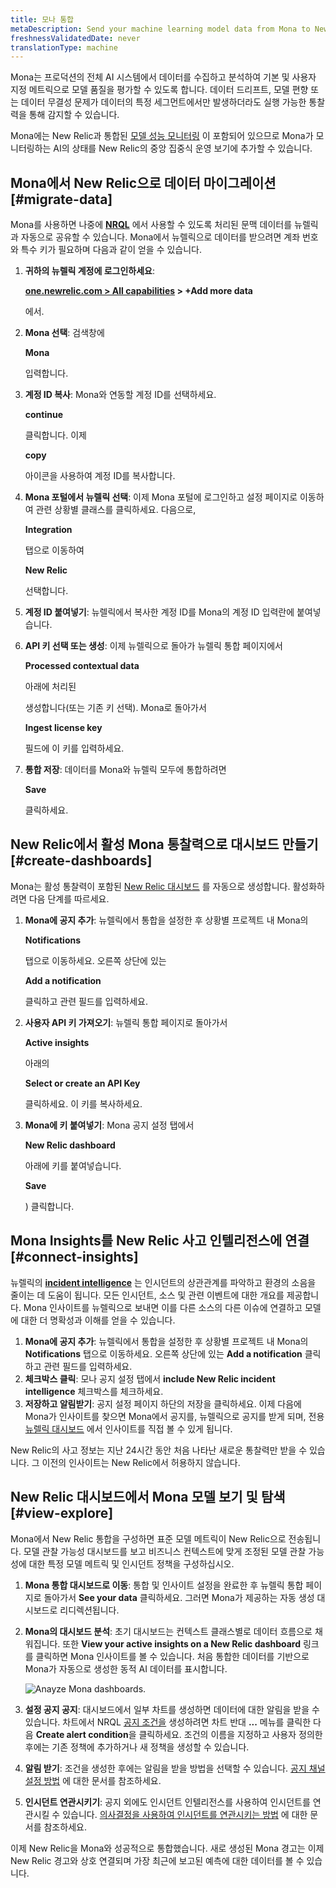 ```yaml
---
title: 모나 통합
metaDescription: Send your machine learning model data from Mona to New Relic to understand your model's performance.
freshnessValidatedDate: never
translationType: machine
---
```



Mona는 프로덕션의 전체 AI 시스템에서 데이터를 수집하고 분석하여 기본 및 사용자 지정 메트릭으로 모델 품질을 평가할 수 있도록 합니다. 데이터 드리프트, 모델 편향 또는 데이터 무결성 문제가 데이터의 특정 세그먼트에서만 발생하더라도 실행 가능한 통찰력을 통해 감지할 수 있습니다.

Mona에는 New Relic과 통합된 [모델 성능 모니터링](/docs/alerts-applied-intelligence/mlops/get-started/intro-mlops/) 이 포함되어 있으므로 Mona가 모니터링하는 AI의 상태를 New Relic의 중앙 집중식 운영 보기에 추가할 수 있습니다.

## Mona에서 New Relic으로 데이터 마이그레이션 [#migrate-data]

Mona를 사용하면 나중에 <DNT>**[NRQL](/docs/query-your-data/nrql-new-relic-query-language/get-started/nrql-syntax-clauses-functions/)**</DNT> 에서 사용할 수 있도록 처리된 문맥 데이터를 뉴렐릭과 자동으로 공유할 수 있습니다. Mona에서 뉴렐릭으로 데이터를 받으려면 계좌 번호와 특수 키가 필요하며 다음과 같이 얻을 수 있습니다.

1. **귀하의 뉴렐릭 계정에 로그인하세요**:

   <DNT>**[one.newrelic.com > All capabilities](https://one.newrelic.com/all-capabilities) > +Add more data**</DNT>

   에서.

2. **Mona 선택**: 검색창에

   <DNT>**Mona**</DNT>

   입력합니다.

3. **계정 ID 복사**: Mona와 연동할 계정 ID를 선택하세요.

   <DNT>**continue**</DNT>

   클릭합니다. 이제

   <DNT>**copy**</DNT>

   아이콘을 사용하여 계정 ID를 복사합니다.

4. **Mona 포털에서 뉴렐릭 선택**: 이제 Mona 포털에 로그인하고 설정 페이지로 이동하여 관련 상황별 클래스를 클릭하세요. 다음으로,

   <DNT>**Integration**</DNT>

   탭으로 이동하여

   <DNT>**New Relic**</DNT>

   선택합니다.

5. **계정 ID 붙여넣기**: 뉴렐릭에서 복사한 계정 ID를 Mona의 계정 ID 입력란에 붙여넣습니다.

6. **API 키 선택 또는 생성**: 이제 뉴렐릭으로 돌아가 뉴렐릭 통합 페이지에서

   <DNT>**Processed contextual data**</DNT>

   아래에 처리된

   <InlinePopover type="licenseKey"/>

   생성합니다(또는 기존 키 선택). Mona로 돌아가서

   <DNT>**Ingest license key**</DNT>

   필드에 이 키를 입력하세요.

7. **통합 저장**: 데이터를 Mona와 뉴렐릭 모두에 통합하려면

   <DNT>**Save**</DNT>

   클릭하세요.

<InstallFeedback/>

## New Relic에서 활성 Mona 통찰력으로 대시보드 만들기 [#create-dashboards]

Mona는 활성 통찰력이 포함된 [New Relic 대시보드](/docs/query-your-data/explore-query-data/dashboards/introduction-dashboards/) 를 자동으로 생성합니다. 활성화하려면 다음 단계를 따르세요.

1. **Mona에 공지 추가**: 뉴렐릭에서 통합을 설정한 후 상황별 프로젝트 내 Mona의

   <DNT>**Notifications**</DNT>

   탭으로 이동하세요. 오른쪽 상단에 있는

   <DNT>**Add a notification**</DNT>

   클릭하고 관련 필드를 입력하세요.

2. **사용자 API 키 가져오기**: 뉴렐릭 통합 페이지로 돌아가서

   <DNT>**Active insights**</DNT>

   아래의

   <DNT>**Select or create an API Key**</DNT>

   클릭하세요. 이 키를 복사하세요.

3. **Mona에 키 붙여넣기**: Mona 공지 설정 탭에서

   <DNT>**New Relic dashboard**</DNT>

   아래에 키를 붙여넣습니다.

   <DNT>**Save**</DNT>

   ) 클릭합니다.

## Mona Insights를 New Relic 사고 인텔리전스에 연결 [#connect-insights]

뉴렐릭의 <DNT>**[incident intelligence](/docs/alerts-applied-intelligence/applied-intelligence/incident-intelligence/get-started-incident-intelligence/#get-started)**</DNT> 는 인시던트의 상관관계를 파악하고 환경의 소음을 줄이는 데 도움이 됩니다. 모든 인시던트, 소스 및 관련 이벤트에 대한 개요를 제공합니다. Mona 인사이트를 뉴렐릭으로 보내면 이를 다른 소스의 다른 이슈에 연결하고 모델에 대한 더 명확성과 이해를 얻을 수 있습니다.

1. **Mona에 공지 추가**: 뉴렐릭에서 통합을 설정한 후 상황별 프로젝트 내 Mona의 <DNT>**Notifications**</DNT> 탭으로 이동하세요. 오른쪽 상단에 있는 <DNT>**Add a notification**</DNT> 클릭하고 관련 필드를 입력하세요.
2. **체크박스 클릭**: 모나 공지 설정 탭에서 <DNT>**include New Relic incident intelligence**</DNT> 체크박스를 체크하세요.
3. **저장하고 알림받기**: 공지 설정 페이지 하단의 저장을 클릭하세요. 이제 다음에 Mona가 인사이트를 찾으면 Mona에서 공지를, 뉴렐릭으로 공지를 받게 되며, 전용 [뉴렐릭 대시보드](/docs/query-your-data/explore-query-data/dashboards/introduction-dashboards/) 에서 인사이트를 직접 볼 수 있게 됩니다.

<Callout variant="Sending Older Insights">
  New Relic의 사고 정보는 지난 24시간 동안 처음 나타난 새로운 통찰력만 받을 수 있습니다. 그 이전의 인사이트는 New Relic에서 허용하지 않습니다.
</Callout>

## New Relic 대시보드에서 Mona 모델 보기 및 탐색 [#view-explore]

Mona에서 New Relic 통합을 구성하면 표준 모델 메트릭이 New Relic으로 전송됩니다. 모델 관찰 가능성 대시보드를 보고 비즈니스 컨텍스트에 맞게 조정된 모델 관찰 가능성에 대한 특정 모델 메트릭 및 인시던트 정책을 구성하십시오.

1. **Mona 통합 대시보드로 이동**: 통합 및 인사이트 설정을 완료한 후 뉴렐릭 통합 페이지로 돌아가서 <DNT>**See your data**</DNT> 클릭하세요. 그러면 Mona가 제공하는 자동 생성 대시보드로 리디렉션됩니다.

2. **Mona의 대시보드 분석**: 초기 대시보드는 컨텍스트 클래스별로 데이터 흐름으로 채워집니다. 또한 <DNT>**View your active insights on a New Relic dashboard**</DNT> 링크를 클릭하면 Mona 인사이트를 볼 수 있습니다. 처음 통합한 데이터를 기반으로 Mona가 자동으로 생성한 동적 AI 데이터를 표시합니다.

   <img
     title="Anayze Mona dashboards"
     alt="Anayze Mona dashboards."
     src={modelperformancemonitoringMonaDashboard}
   />

3. **설정 공지 공지**: 대시보드에서 일부 차트를 생성하면 데이터에 대한 알림을 받을 수 있습니다. 차트에서 NRQL [공지 조건을](/docs/alerts-applied-intelligence/new-relic-alerts/alert-conditions/create-alert-conditions/) 생성하려면 차트 반대 <DNT>**...**</DNT> 메뉴를 클릭한 다음 <DNT>**Create alert condition**</DNT>을 클릭하세요. 조건의 이름을 지정하고 사용자 정의한 후에는 기존 정책에 추가하거나 새 정책을 생성할 수 있습니다.

4. **알림 받기**: <InlinePopover type="alerts"/>조건을 생성한 후에는 알림을 받을 방법을 선택할 수 있습니다. [공지 채널 설정 방법](/docs/alerts-applied-intelligence/new-relic-alerts/alert-notifications/notification-channels-control-where-send-alerts/) 에 대한 문서를 참조하세요.

5. **인시던트 연관시키기**: 공지 외에도 인시던트 인텔리전스를 사용하여 인시던트를 연관시킬 수 있습니다. [의사결정을 사용하여 인시던트를 연관시키는 방법](/docs/alerts-applied-intelligence/applied-intelligence/incident-intelligence/change-applied-intelligence-correlation-logic-decisions/) 에 대한 문서를 참조하세요.

이제 New Relic을 Mona와 성공적으로 통합했습니다. 새로 생성된 Mona 경고는 이제 New Relic 경고와 상호 연결되며 가장 최근에 보고된 예측에 대한 데이터를 볼 수 있습니다.